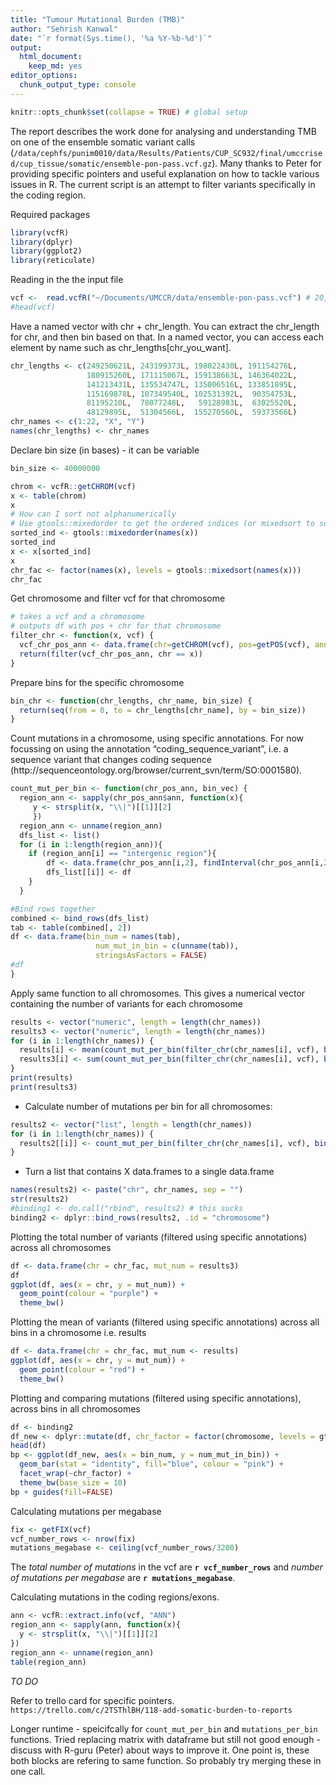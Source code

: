 ```yaml
---
title: "Tumour Mutational Burden (TMB)"
author: "Sehrish Kanwal"
date: "`r format(Sys.time(), '%a %Y-%b-%d')`"
output: 
  html_document: 
    keep_md: yes
editor_options: 
  chunk_output_type: console
---
```


```r
knitr::opts_chunk$set(collapse = TRUE) # global setup
```
The report describes the work done for analysing and understanding TMB on one of the ensemble somatic variant calls (`/data/cephfs/punim0010/data/Results/Patients/CUP_SC932/final/umccrised/cup_tissue/somatic/ensemble-pon-pass.vcf.gz`). Many thanks to Peter for providing specific pointers and useful explanation on how to tackle various issues in R. The current script is an attempt to filter variants specifically in the coding region.

Required packages

```r
library(vcfR)
library(dplyr)
library(ggplot2)
library(reticulate)
```

Reading in the the input file

```r
vcf <-  read.vcfR("~/Documents/UMCCR/data/ensemble-pon-pass.vcf") # 20,361 variants in total
#head(vcf)
```

Have a named vector with chr + chr_length.
You can extract the chr_length for chr, and then bin based on that.
In a named vector, you can access each element by name such as chr_lengths[chr_you_want].

```r
chr_lengths <- c(249250621L, 243199373L, 198022430L, 191154276L,
                 180915260L, 171115067L, 159138663L, 146364022L,
                 141213431L, 135534747L, 135006516L, 133851895L,
                 115169878L, 107349540L, 102531392L,  90354753L,
                 81195210L,  78077248L,   59128983L,  63025520L,
                 48129895L,  51304566L,  155270560L,  59373566L)
chr_names <- c(1:22, "X", "Y")
names(chr_lengths) <- chr_names
```

Declare bin size (in bases) - it can be variable

```r
bin_size <- 40000000
```


```r
chrom <- vcfR::getCHROM(vcf)
x <- table(chrom)
x
# How can I sort not alphanumerically
# Use gtools::mixedorder to get the ordered indices (or mixedsort to sort them)
sorted_ind <- gtools::mixedorder(names(x))
sorted_ind
x <- x[sorted_ind]
x
chr_fac <- factor(names(x), levels = gtools::mixedsort(names(x)))
chr_fac
```

Get chromosome and filter vcf for that chromosome

```r
# takes a vcf and a chromosome
# outputs df with pos + chr for that chromosome
filter_chr <- function(x, vcf) {
  vcf_chr_pos_ann <- data.frame(chr=getCHROM(vcf), pos=getPOS(vcf), ann=vcfR::extract.info(vcf, "ANN"), stringsAsFactors = FALSE)
  return(filter(vcf_chr_pos_ann, chr == x))
}
```

Prepare bins for the specific chromosome

```r
bin_chr <- function(chr_lengths, chr_name, bin_size) {
  return(seq(from = 0, to = chr_lengths[chr_name], by = bin_size))
}
```

Count mutations in a chromosome, using specific annotations. For now focussing on using the annotation "coding_sequence_variant", i.e. a sequence variant that changes coding sequence (http://sequenceontology.org/browser/current_svn/term/SO:0001580).

```r
count_mut_per_bin <- function(chr_pos_ann, bin_vec) {
  region_ann <- sapply(chr_pos_ann$ann, function(x){
     y <- strsplit(x, "\\|")[[1]][2]
     })
  region_ann <- unname(region_ann)
  dfs_list <- list()
  for (i in 1:length(region_ann)){
    if (region_ann[i] == "intergenic_region"){
        df <- data.frame(chr_pos_ann[i,2], findInterval(chr_pos_ann[i,2], bin_vec))
        dfs_list[[i]] <- df
    }
  }

#Bind rows together
combined <- bind_rows(dfs_list)
tab <- table(combined[, 2])
df <- data.frame(bin_num = names(tab),
                   num_mut_in_bin = c(unname(tab)),
                   stringsAsFactors = FALSE)
#df
}
```

Apply same function to all chromosomes. This gives a numerical vector containing the number of variants for each chromosome 

```r
results <- vector("numeric", length = length(chr_names))
results3 <- vector("numeric", length = length(chr_names))
for (i in 1:length(chr_names)) {
  results[i] <- mean(count_mut_per_bin(filter_chr(chr_names[i], vcf), bin_chr(chr_lengths, chr_names[i], bin_size))[, 2])
  results3[i] <- sum(count_mut_per_bin(filter_chr(chr_names[i], vcf), bin_chr(chr_lengths, chr_names[i], bin_size))[, 2])
}
print(results)
print(results3)
```


* Calculate number of mutations per bin for all chromosomes:

```r
results2 <- vector("list", length = length(chr_names))
for (i in 1:length(chr_names)) {
  results2[[i]] <- count_mut_per_bin(filter_chr(chr_names[i], vcf), bin_chr(chr_lengths, chr_names[i], bin_size))
}
```

* Turn a list that contains X data.frames to a single data.frame

```r
names(results2) <- paste("chr", chr_names, sep = "")
str(results2)
#binding1 <- do.call("rbind", results2) # this sucks
binding2 <- dplyr::bind_rows(results2, .id = "chromosome")
```

Plotting the total number of variants (filtered using specific annotations) across all chromosomes

```r
df <- data.frame(chr = chr_fac, mut_num = results3)
df
ggplot(df, aes(x = chr, y = mut_num)) +
  geom_point(colour = "purple") +
  theme_bw()
```

Plotting the mean of variants (filtered using specific annotations) across all bins in a chromosome i.e. results 

```r
df <- data.frame(chr = chr_fac, mut_num <- results)
ggplot(df, aes(x = chr, y = mut_num)) +
  geom_point(colour = "red") +
  theme_bw()

```

Plotting and comparing mutations (filtered using specific annotations), across bins in all chromosomes

```r
df <- binding2 
df_new <- dplyr::mutate(df, chr_factor = factor(chromosome, levels = gtools::mixedsort(unique(chromosome))))
head(df)
bp <- ggplot(df_new, aes(x = bin_num, y = num_mut_in_bin)) +
  geom_bar(stat = "identity", fill="blue", colour = "pink") +
  facet_wrap(~chr_factor) +
  theme_bw(base_size = 10)
bp + guides(fill=FALSE)
```

Calculating mutations per megabase

```r
fix <- getFIX(vcf)
vcf_number_rows <- nrow(fix)
mutations_megabase <- ceiling(vcf_number_rows/3200) 
```

The _total number of mutations_ in the vcf are **`r vcf_number_rows`** and _number of mutations per megabase_ are **`r mutations_megabase`**.

Calculating mutations in the coding regions/exons. 

```r
ann <- vcfR::extract.info(vcf, "ANN")
region_ann <- sapply(ann, function(x){
  y <- strsplit(x, "\\|")[[1]][2]
})
region_ann <- unname(region_ann)
table(region_ann)
```

*TO DO*

Refer to trello card for specific pointers.
`https://trello.com/c/2TSThlBH/118-add-somatic-burden-to-reports`

Longer runtime - speicifcally for `count_mut_per_bin` and `mutations_per_bin` functions. Tried replacing matrix with dataframe but still not good enough - discuss with R-guru (Peter) about ways to improve it. One point is, these both blocks are refering to same function. So probably try merging these in one call.

